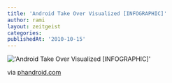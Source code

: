 ```yaml
---
title: 'Android Take Over Visualized [INFOGRAPHIC]'
author: rami
layout: zeitgeist
categories:
publishedAt: '2010-10-15'
---
```


!['Android Take Over Visualized [INFOGRAPHIC]'](/assets/images/content/zeitgeist/android-take-over-visualized.jpg)

via <a href="http://phandroid.com/wp-content/uploads/2010/10/go-androids-r4.jpg">phandroid.com</a>
